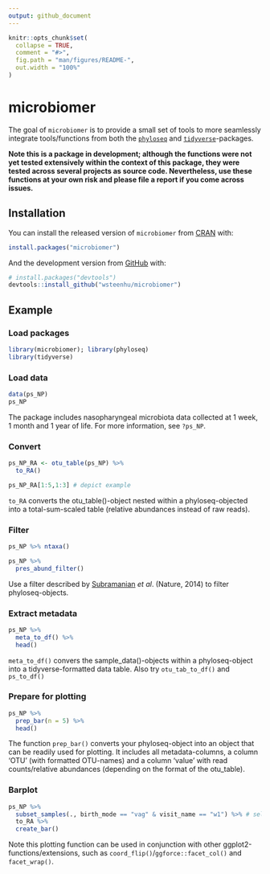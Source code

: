 ```yaml
---
output: github_document
---
```


<!-- README.md is generated from README.Rmd. Please edit that file -->

```r
knitr::opts_chunk$set(
  collapse = TRUE,
  comment = "#>",
  fig.path = "man/figures/README-",
  out.width = "100%"
)
```

# microbiomer

<!-- badges: start -->
<!-- badges: end -->

The goal of `microbiomer` is to provide a small set of tools to more seamlessly integrate tools/functions from both the [`phyloseq`](https://joey711.github.io/phyloseq/) and [`tidyverse`](https://www.tidyverse.org)-packages.

**Note this is a package in development; although the functions were not yet tested extensively within the context of this package, they were tested across several projects as source code. Nevertheless, use these functions at your own risk and please file a report if you come across issues.**

## Installation

You can install the released version of `microbiomer` from [CRAN](https://CRAN.R-project.org) with:

``` r
install.packages("microbiomer")
```

And the development version from [GitHub](https://github.com/) with:

``` r
# install.packages("devtools")
devtools::install_github("wsteenhu/microbiomer")
```
## Example

### Load packages

```r
library(microbiomer); library(phyloseq)
library(tidyverse)
```

### Load data

```r
data(ps_NP)
ps_NP
```

The package includes nasopharyngeal microbiota data collected at 1 week, 1 month and 1 year of life. For more information, see `?ps_NP`.

### Convert

```r
ps_NP_RA <- otu_table(ps_NP) %>%
  to_RA() 

ps_NP_RA[1:5,1:3] # depict example
```

`to_RA` converts the otu_table()-object nested within a phyloseq-objected into a total-sum-scaled table (relative abundances instead of raw reads).

### Filter

```r
ps_NP %>% ntaxa()

ps_NP %>%
  pres_abund_filter()
```

Use a filter described by [Subramanian](https://www.nature.com/articles/nature13421) _et al_. (Nature, 2014) to filter phyloseq-objects.

### Extract metadata

```r
ps_NP %>%
  meta_to_df() %>%
  head()
```

`meta_to_df()` convers the sample_data()-objects within a phyloseq-object into a tidyverse-formatted data table. Also try `otu_tab_to_df()` and `ps_to_df()`

### Prepare for plotting

```r
ps_NP %>%
  prep_bar(n = 5) %>%
  head()
```

The function `prep_bar()` converts your phyloseq-object into an object that can be readily used for plotting. It includes all metadata-columns, a column 'OTU' (with formatted OTU-names) and a column 'value' with read counts/relative abundances (depending on the format of the otu_table).

### Barplot

```r
ps_NP %>% 
  subset_samples(., birth_mode == "vag" & visit_name == "w1") %>% # select samples
  to_RA %>%
  create_bar()
```

Note this plotting function can be used in conjunction with other ggplot2-functions/extensions, such as `coord_flip()`/`ggforce::facet_col()` and `facet_wrap()`.
